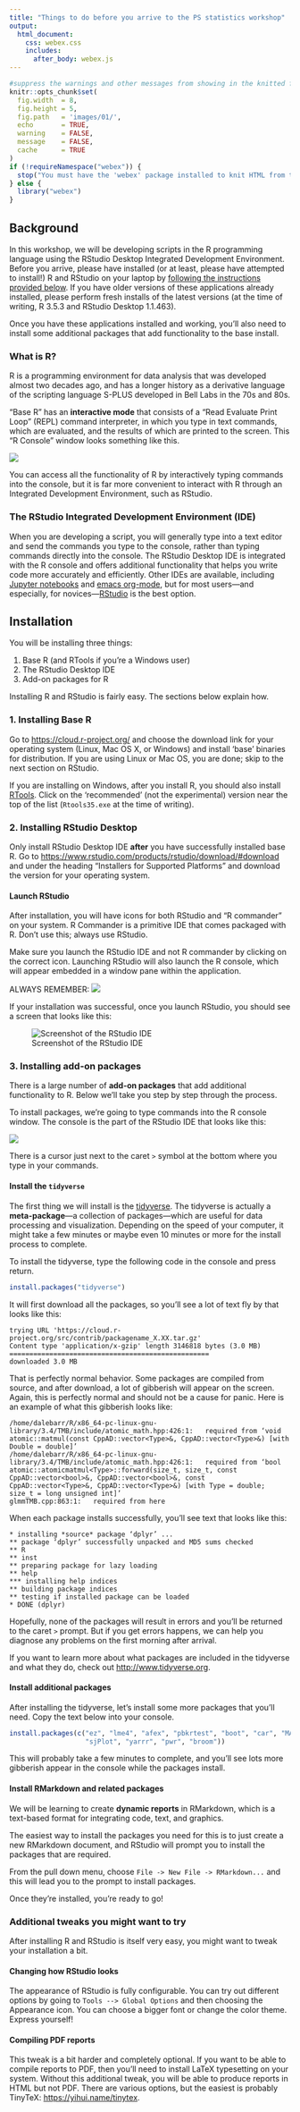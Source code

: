 ```yaml
---
title: "Things to do before you arrive to the PS statistics workshop"
output:
  html_document:
    css: webex.css
    includes:
      after_body: webex.js
---
```


```r
#suppress the warnings and other messages from showing in the knitted file.
knitr::opts_chunk$set(
  fig.width  = 8, 
  fig.height = 5, 
  fig.path   = 'images/01/',
  echo       = TRUE, 
  warning    = FALSE, 
  message    = FALSE,
  cache      = TRUE
)
if (!requireNamespace("webex")) {
  stop("You must have the 'webex' package installed to knit HTML from this template.\n   devtools::install_github(\"dalejbarr/webex\")")
} else {
  library("webex")
}
```

## Background

In this workshop, we will be developing scripts in the R programming language using the RStudio Desktop Integrated Development Environment. Before you arrive, please have installed (or at least, please have attempted to install!) R and RStudio on your laptop by [following the instructions provided below](#install).  If you have older versions of these applications already installed, please perform fresh installs of the latest versions (at the time of writing, R 3.5.3 and RStudio Desktop 1.1.463).

Once you have these applications installed and working, you'll also need to install some additional packages that add functionality to the base install.

### What is R?

R is a programming environment for data analysis that was developed almost two decades ago, and has a longer history as a derivative language of the scripting language S-PLUS developed in Bell Labs in the 70s and 80s.  

&ldquo;Base R&rdquo; has an **interactive mode** that consists of a &ldquo;Read Evaluate Print Loop&rdquo; (REPL) command interpreter, in which you type in text commands, which are evaluated, and the results of which are printed to the screen.  This &ldquo;R Console&rdquo; window looks something like this.

![](images/01_walkthrough/repl.png)

You can access all the functionality of R by interactively typing commands into the console, but it is far more convenient to interact with R through an Integrated Development Environment, such as RStudio.

### The RStudio Integrated Development Environment (IDE)
<a name="rstudio_ide"></a>

When you are developing a script, you will generally type into a text editor and send the commands you type to the console, rather than typing commands directly into the console.  The RStudio Desktop IDE is integrated with the R console and offers additional functionality that helps you write code more accurately and efficiently.  Other IDEs are available, including [Jupyter notebooks](https://jupyter.org/) and [emacs org-mode](https://orgmode.org/), but for most users---and especially, for novices---[RStudio](http://www.rstudio.com) is the best option.

## Installation {#install}
<a name="installr"></a>

You will be installing three things:

1. Base R (and RTools if you're a Windows user)
2. The RStudio Desktop IDE
3. Add-on packages for R

Installing R and RStudio is fairly easy. The sections below explain how.

### 1. Installing Base R

Go to <https://cloud.r-project.org/> and choose the
download link for your operating system (Linux, Mac OS X, or Windows)
and install &lsquo;base&rsquo; binaries for distribution. If you are using Linux
or Mac OS, you are done; skip to the next section on RStudio. 

If you are installing on Windows, after you install R, you should
also install [RTools](https://cloud.r-project.org/bin/windows/Rtools/). Click on the
&lsquo;recommended&rsquo; (not the experimental) version near the top of the list (`Rtools35.exe` at the
time of writing).

### 2. Installing RStudio Desktop

Only install RStudio Desktop IDE **after** you have successfully installed base R. Go to <https://www.rstudio.com/products/rstudio/download/#download> and under the heading "Installers for Supported Platforms" and download the version for your operating system.

#### Launch RStudio

After installation, you will have icons for both RStudio and &ldquo;R commander&rdquo; on your system. R Commander is a primitive IDE that comes packaged with R. Don't use this; always use RStudio.  

Make sure you launch the RStudio IDE and not R commander by clicking on the correct icon.  Launching RStudio will also launch the R console, which will appear embedded in a window pane within the application.

<p class="alert alert-warning">
ALWAYS REMEMBER:
![](images/01_walkthrough/launch.png)
</p>

If your installation was successful, once you launch RStudio, you should see a screen that looks like this:

![Screenshot of the RStudio IDE](images/01_walkthrough/rstudio.png)

### 3. Installing add-on packages

There is a large number of **add-on packages** that add additional functionality to R.  Below we'll take you step by step through the process.

To install packages, we're going to type commands into the R console window. The console is the part of the RStudio IDE that looks like this:

![](images/just_the_console.png)

There is a cursor just next to the caret `>` symbol at the bottom where you type in your commands.

#### Install the `tidyverse`

The first thing we will install is the [tidyverse](http://www.tidyverse.org). The tidyverse is actually a **meta-package**---a collection of packages---which are useful for data processing and visualization.  Depending on the speed of your computer, it might take a few minutes or maybe even 10 minutes or more for the install process to complete. 

To install the tidyverse, type the following code in the console and press return.

```r
install.packages("tidyverse")
```

It will first download all the packages, so you'll see a lot of text fly by that looks like this:

```
trying URL 'https://cloud.r-project.org/src/contrib/packagename_X.XX.tar.gz'
Content type 'application/x-gzip' length 3146818 bytes (3.0 MB)
==================================================
downloaded 3.0 MB
```

That is perfectly normal behavior.  Some packages are compiled from source, and after download, a lot of gibberish will appear on the screen. Again, this is perfectly normal and should not be a cause for panic. Here is an example of what this gibberish looks like:

```
/home/dalebarr/R/x86_64-pc-linux-gnu-library/3.4/TMB/include/atomic_math.hpp:426:1:   required from ‘void atomic::matmul(const CppAD::vector<Type>&, CppAD::vector<Type>&) [with Double = double]’
/home/dalebarr/R/x86_64-pc-linux-gnu-library/3.4/TMB/include/atomic_math.hpp:426:1:   required from ‘bool atomic::atomicmatmul<Type>::forward(size_t, size_t, const CppAD::vector<bool>&, CppAD::vector<bool>&, const CppAD::vector<Type>&, CppAD::vector<Type>&) [with Type = double; size_t = long unsigned int]’
glmmTMB.cpp:863:1:   required from here
```

When each package installs successfully, you'll see text that looks like this:

```
* installing *source* package ‘dplyr’ ...
** package ‘dplyr’ successfully unpacked and MD5 sums checked
** R
** inst
** preparing package for lazy loading
** help
*** installing help indices
** building package indices
** testing if installed package can be loaded
* DONE (dplyr)
```

Hopefully, none of the packages will result in errors and you'll be returned to the caret `>` prompt. But if you get errors happens, we can help you diagnose any problems on the first morning after arrival.

If you want to learn more about what packages are included in the tidyverse and what they do, check out <http://www.tidyverse.org>.

#### Install additional packages

After installing the tidyverse, let's install some more packages that you'll need. Copy the text below into your console.

```r
install.packages(c("ez", "lme4", "afex", "pbkrtest", "boot", "car", "MASS", 
                   "sjPlot", "yarrr", "pwr", "broom"))
```

This will probably take a few minutes to complete, and you'll see lots more gibberish appear in the console while the packages install.

#### Install RMarkdown and related packages

We will be learning to create **dynamic reports** in RMarkdown, which is a text-based format for integrating code, text, and graphics.

The easiest way to install the packages you need for this is to just create a new RMarkdown document, and RStudio will prompt you to install the packages that are required.

From the pull down menu, choose `File -> New File -> RMarkdown...` and this will lead you to the prompt to install packages.

Once they're installed, you're ready to go!

### Additional tweaks you might want to try

After installing R and RStudio is itself very easy, you might want to tweak your installation a bit.

#### Changing how RStudio looks

The appearance of RStudio is fully configurable. You can try out different options by going to `Tools --> Global Options` and then choosing the Appearance icon. You can choose a bigger font or change the color theme. Express yourself!

#### Compiling PDF reports

This tweak is a bit harder and completely optional. If you want to be able to compile reports to PDF, then you'll need to install LaTeX typesetting on your system.  Without this additional tweak, you will be able to produce reports in HTML but not PDF. There are various options, but the easiest is probably TinyTeX: <https://yihui.name/tinytex>.
